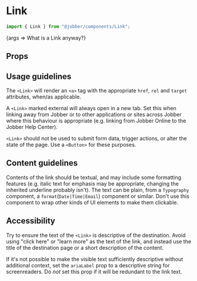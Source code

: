 
# Link

<Meta title="Components/Link" component={Link} />

```ts
import { Link } from "@jobber/components/Link";
```

<Canvas>
  <Story
    name="Link"
    args={{
      url: "https://en.wikipedia.org/wiki/Hyperlink",
      external: true,
    }}
  >
    {args => <Link {...args}>What is a Link anyway?</Link>}
  </Story>
</Canvas>

## Props

<ArgsTable of={Link} story="Link" />

## Usage guidelines

The `<Link>` will render an `<a>` tag with the appropriate `href`, `rel` and
`target` attributes, when/as applicable.

A `<Link>` marked external will always open in a new tab. Set this when linking
away from Jobber or to other applications or sites across Jobber where this
behaviour is appropriate (e.g. linking from Jobber Online to the Jobber Help
Center).

`<Link>` should not be used to submit form data, trigger actions, or alter the
state of the page. Use a `<Button>` for these purposes.

## Content guidelines

Contents of the link should be textual, and may include some formatting features
(e.g. italic text for emphasis may be appropriate, changing the inherited
underline probably isn't). The text can be plain, from a `Typography` component,
a `format`(`Date|Time|Email`) component or similar. Don't use this component to
wrap other kinds of UI elements to make them clickable.

## Accessibility

Try to ensure the text of the `<Link>` is descriptive of the destination. Avoid
using "click here" or "learn more" as the text of the link, and instead use the
title of the destination page or a short description of the content.

If it's not possible to make the visible text sufficiently descriptive without
additional context, set the `ariaLabel` prop to a descriptive string for
screenreaders. Do _not_ set this prop if it will be redundant to the link text.
